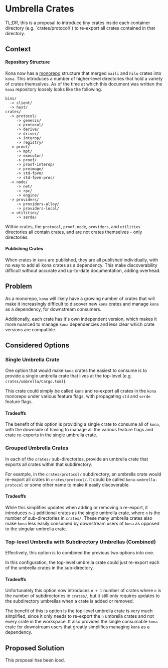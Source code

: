 
# Umbrella Crates

<Callout type="info">
TL;DR, this is a proposal to introduce tiny crates inside each
container directory (e.g. `crates/protocol/`) to re-export all
crates contained in that directory.
</Callout>

## Context

#### Repository Structure

Kona now has a [monorepo](/rfc/archived/monorepo) structure that merged
`maili` and `hilo` crates into `kona`. This introduces a number of higher-level
directories that hold a variety of crates themselves. As of the time at which
this document was written the `kona` repository loosely looks like the following.

```ignore
bins/
  -> client/
  -> host/
crates/
  -> protocol/
     -> genesis/
     -> protocol/
     -> derive/
     -> driver/
     -> interop/
     -> registry/
  -> proof/
     -> mpt/
     -> executor/
     -> proof/
     -> proof-interop/
     -> preimage/
     -> std-fpvm/
     -> std-fpvm-proc/
  -> node/
     -> net/
     -> rpc/
     -> engine/
  -> providers/
     -> providers-alloy/
     -> providers-local/
  -> utilities/
     -> serde/
```

Within crates, the `protocol`, `proof`, `node`, `providers`, and `utilities`
directories all contain crates, and are not crates themselves - only directories.

#### Publishing Crates

When crates in `kona` are published, they are all published individually, with no
way to add all kona crates as a dependency. This make discoverability difficult
without accurate and up-to-date documentation, adding overhead.

## Problem

As a monorepo, `kona` will likely have a growing number of crates that will make
it increasingly difficult to discover new `kona` crates and manage `kona` as a
dependency, for downstream consumers.

Additionally, each crate has it's own independent version, which makes it more nuanced
to manage `kona` dependencies and less clear which crate versions are compatible.

## Considered Options

### Single Umbrella Crate

One option that would make `kona` crates the easiest to consume is to provide
a single umbrella crate that lives at the top-level (e.g. `crates/umbrella/Cargo.toml`).

This crate could simply be called `kona` and re-export all crates in the `kona`
monorepo under various feature flags, with propagating `std` and `serde` feature
flags.

#### Tradeoffs

The benefit of this option is providing a single crate to consume all of `kona`,
with the downside of having to manage all the various feature flags and crate
re-exports in the single umbrella crate.

### Grouped Umbrella Crates

In each of the `crates/` sub-directories, provide an umbrella crate that exports
all crates within that subdirectory.

For example, in the `crates/protocol/` subdirectory, an umbrella crate would
re-export all crates in `crates/protocol/`. It could be called
`kona-umbrella-protocol` or some other name to make it easily discoverable.

#### Tradeoffs

While this simplifies updates when adding or removing a re-export, it introduces
`n-1` additional crates as the single umbrella crate, where `n` is the number
of sub-directories in `crates/`. These many umbrella crates also make `kona` less
easily consumed by downstream users of `kona` as opposed to the singular umbrella
crate.

### Top-level Umbrella with Subdirectory Umbrellas (Combined)

Effectively, this option is to combined the previous two options into one.

In this configuration, the top-level umbrella crate could just re-export
each of the umbrella crates in the sub-directory.

#### Tradeoffs

Unfortunately this option now introduces `n + 1` number of crates where `n`
is the number of subdirectories in `crates/`, but it still only requires
updates to the subdirectory umbrellas when a crate is added or removed.

The benefit of this is option is the top-level umbrella crate is very much
simplified, since it only needs to re-export the `n` umbrella crates and not
every crate in the workspace. It also provides the single consumable `kona`
crate for downstream users that greatly simplifies managing `kona` as a
dependency.

## Proposed Solution

This proposal has been iced.

